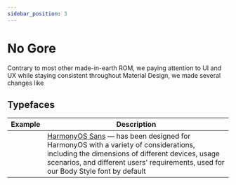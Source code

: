 ```yaml
---
sidebar_position: 3
---
```

# No Gore


Contrary to most other made-in-earth ROM, we paying attention to UI and UX while staying consistent throughout Material Design, we made several changes like

## Typefaces

| Example                                                                                          | Description                                                                                                                                                                                                                                                                                                                                                         |
| ------------------------------------------------------------------------------------------------ | ------------------------------------------------------------------------------------------------------------------------------------------------------------------------------------------------------------------------------------------------------------------------------------------------------------------------------------------------------------------- |
| <HarmonyOSSans title="HarmonyOS-Sans" className="themedStaticAssets" height="200" width="200" /> | [HarmonyOS Sans](https://developer.harmonyos.com/en/docs/design/des-guides/font-0000001157868583#EN-US_TOPIC_0000001157868583__section0331142961419) — has been designed for HarmonyOS with a variety of considerations, including the dimensions of different devices, usage scenarios, and different users' requirements, used for our Body Style font by default |

